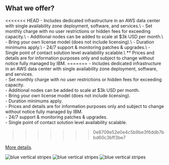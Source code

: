 
## What we offer?

<PageDescription>
<<<<<<< HEAD
- Includes dedicated infrastructure in an AWS data center with single availability zone deployment, software, and services.\
- Set monthly charge with no user restrictions or hidden fees for exceeding capacity.\
- Additional nodes can be added to scale at $3k USD per month.\
- Bring your own license model (does not include licensing).\
- Duration minimums apply.\
- 24/7 support & monitoring patches & upgrades.\
- Single point of contact solution level availability scalable.\
** Prices and details are for information purposes only and subject to change without notice fully managed by IBM.
=======
- Includes dedicated infrastructure in an AWS data center with single availability zone deployment, software, and services.<br>
- Set monthly charge with no user restrictions or hidden fees for exceeding capacity.<br>
- Additional nodes can be added to scale at $3k USD per month.<br>
- Bring your own license model (does not include licensing).<br>
- Duration minimums apply.<br>
- Prices and details are for information purposes only and subject to change without notice fully managed by IBM.<br>
- 24/7 support & monitoring patches & upgrades.<br>
- Single point of contact solution level availability scalable.<br> 

>>>>>>> 0e8709e52e0e4c5b9be3f6ddb7bbd60c3bff3be7

[More details](https://github.com/carbon-design-system/gatsby-theme-carbon/blob/main/packages/example/src/pages/index.mdx).

</PageDescription>

<FeatureCard
    color="dark"
    href="/getting-started"
    title="Getting started"
    actionIcon="arrowRight"
    className="homepage-feature"
    >

<ArtDirection>

![blue vertical stripes](../images/blue-stripes-mobile.jpg)
![blue vertical stripes](../images/blue-stripes-tablet.jpg)
![blue vertical stripes](../images/blue-stripes.jpg)

</ArtDirection>

</FeatureCard>
